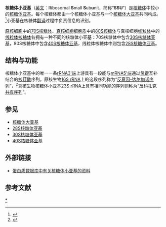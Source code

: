 '''核糖体小亚基'''（[[英文|英文]]：Ribosomal '''S'''mall '''S'''ub'''u'''nit，简称“'''SSU'''”）是[[核糖体|核糖体]]中较小的[[核糖体亚基|核糖体亚基]]。每个核糖体都由一个核糖体小亚基与一个[[核糖体大亚基|核糖体大亚基]]共同构成。<ref>{{cite journal | title = Ribosome Formation from Subunits: Dependence on Formylmethionyl-transfer RNA in Extracts from E. coli | author = Masatoshi Kondo, Gudmundur Eggerston, Jerome Eisenstadt & Peter Liengyel | journal = Nature | year = 1968 | volume= 220 | pmid =  | issue = | pages = 368-371 | doi = 10.1038/220368a0 | url = http://www.nature.com/nature/journal/v220/n5165/pdf/220368a0.pdf }}</ref>小亚基在核糖体[[翻译_(遗传学)|翻译]]过程中负责信息的识别。

[[原核细胞|原核细胞]]中的[[70S核糖体|70S核糖体]]、[[真核细胞|真核细胞]][[细胞质|细胞质]]中的[[80S核糖体|80S核糖体]]与真核细胞[[线粒体|线粒体]]中的[[线粒体核糖体|线粒体核糖体]]各拥有一种不同的核糖体小亚基：70S核糖体中包含[[30S核糖体亚基|30S核糖体亚基]]，80S核糖体中包含[[40S核糖体亚基|40S核糖体亚基]]，线粒体核糖体中则包含[[28S核糖体亚基|28S核糖体亚基]]。

==结构与功能==
核糖体小亚基中的唯一一条[[rRNA|rRNA]][[3'端|3'端]]上游具有一段能与[[mRNA|mRNA]][[5'端|5'端]]通过[[氢键|氢键]]互补结合的[[核苷酸|核苷酸]]序列。原核生物[[16S_rRNA|16S rRNA]]上的这段序列称为“[[反夏因-达尔加诺序列|反夏因-达尔加诺序列]]”，<ref>{{cite journal |author=Shine J, Dalgarno L |title=Determinant of cistron specificity in bacterial ribosomes |journal=Nature |volume=254 |issue=5495 |pages=34–8 |year=1975 |pmid=803646 |doi=10.1038/254034a0 |url=http://www.ncbi.nlm.nih.gov/pubmed/803646 |access-date=2011-03-04 |archive-date=2012-06-01 |archive-url=https://web.archive.org/web/20120601124003/http://www.ncbi.nlm.nih.gov/pubmed/803646 |dead-url=no }}</ref>真核生物核糖体小亚基[[23S_rRNA|23S rRNA]]上具有相同功能的序列则称为“[[反科扎克共有序列|反科扎克共有序列]]”。

==参见==
* [[核糖体大亚基|核糖体大亚基]]
* [[28S核糖体亚基|28S核糖体亚基]]
* [[30S核糖体亚基|30S核糖体亚基]]
* [[40S核糖体亚基|40S核糖体亚基]]

==外部链接==
*[http://www.rcsb.org/pdb/static.do%3Fp%3Deducation_discussion/molecule_of_the_month/pdb10_3.html 蛋白质数据库中有关核糖体小亚基的资料]

==参考文献==
<references/>

{{生物学小作品}}
{{核糖体亚基}}

[[Category:核糖体小亚基|*]]